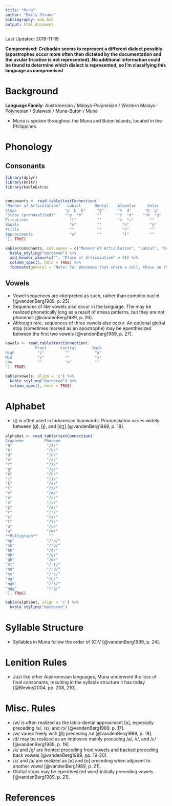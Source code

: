 ```yaml
---
title: "Muna"
author: "Emily Strand"
bibliography: mnb.bib
output: html_document
---
```


Last Updated: 2019-11-19


**Compromised: Crúbadán seems to represent a different dialect possibly (apostrophes occur more often then dictated by the documentation and the uvular fricative is not represented). No additional information could be found to determine which dialect is represented, so I'm classifying this language as compromised**

# Background

**Language Family**: Austronesian / Malayo-Polynesian / Western Malayo-Polynesian / Sulawesi / Muna-Buton / Muna

* Muna is spoken throughout the Muna and Buton islands, located in the Philippines.

# Phonology

## Consonants

```r

library(dplyr)
library(knitr)
library(kableExtra)


consonants <- read.table(textConnection('
"Manner of Articulation"   Labial      Dental    Alveolar     Velar     Uvular  Glottal
Stops                     "p  b  ɓ"     "d̪"      "t  d"      "k  ɡ"       ""      ""
"Stops (prenasalized)"    "ᵐp  ᵐb"      ""      "ⁿt  ⁿd"    "ᵑk  ᵑɡ"      ""      ""
Fricatives                  "f"         ""       "s  ⁿs"       ""         "ʁ"     "h"
Nasals                      "m"         ""         "n"         "ŋ"        ""      ""
Trills                      ""          ""         "r"         ""         ""      ""
Approximants                "w"         ""         "l"         ""         ""      ""
'), TRUE)

kable(consonants, col.names = c("Manner of Articulation", "Labial", "Dental", "Alveolar", "Velar", "Uvular", "Glottal"), align = 'c') %>%
  kable_styling("bordered") %>%
  add_header_above(c("", "Place of Articulation" = 6)) %>%
  column_spec(1, bold = TRUE) %>%
  footnote(general = "Note: For phonemes that share a cell, those on the left are voiceless and those on the right are voiced. The bilabial stops are ordered voiceless, voiced, and implosive. The alveolar fricatives are both voiceless, but the one on the right is prenasalized.", general_title = "")
```

## Vowels

* Vowel sequences are interpreted as such, rather than complex nuclei [@vandenBerg1989, p. 25].
* Sequences of like vowels also occur in the language. The may be realized phonetically long as a result of stress patterns, but they are not phonemic [@vandenBerg1989, p. 26].
* Although rare, sequences of three vowels also occur. An optional glottal stop (sometimes marked as an apostrophe) may be epenthesized between the first two vowels [@vandenBerg1989, p. 27].

```r

vowels <- read.table(textConnection('
             Front      Central       Back
High          "i"         ""           "u"
Mid           "ɛ"         ""           "ɔ"
Low           ""          "a"          ""
'), TRUE)

kable(vowels, align = 'c') %>%
  kable_styling("bordered") %>%
  column_spec(1, bold = TRUE)
```  

# Alphabet

* ⟨j⟩ is often used in Indonesian loanwords. Pronunciation varies widely between [d̪], [ɟ], and [dʒ] [@vandenBerg1989, p. 18].

```r

alphabet <- read.table(textConnection('
Grapheme         Phoneme
"a"               "/a/"
"b"               "/b/"
"d"               "/d/"
"e"               "/ɛ/"
"f"               "/f/"
"g"               "/ɡ/"
"h"               "/h/"
"i"               "/i/"
"k"               "/k/"
"l"               "/l/"
"m"               "/m/"
"n"               "/n/"
"o"               "/ɔ/"
"p"               "/p/"
"r"               "/r/"
"s"               "/s/"
"t"               "/t/"
"u"               "/u/"
"w"               "/w/"
**Multigraph**     ""
"mp"              "/ᵐp/"
"mb"              "/ᵐb/"
"bh"              "/ɓ/"
"dh"              "/d̪/"
"gh"              "/ʁ/"
"nt"              "/ⁿt/"
"nd"              "/ⁿd/"
"ns"              "/ⁿs/"
"ng"              "/ŋ/"
"ngk"             "/ᵑk/"
"ngg"             "/ᵑɡ/"
'), TRUE)

kable(alphabet, align = 'c') %>%
  kable_styling("bordered")
```

# Syllable Structure

* Syllables in Muna follow the order of (C)V [@vandenBerg1989, p. 24].

# Lenition Rules

* Just like other Austronesian languages, Muna underwent the loss of final consonants, resulting in the syllable structure it has today [@Blevins2004, pp. 208, 210].

# Misc. Rules

* /w/ is often realized as the labio-dental approximant [ʋ], especially preceding /a/, /ɛ/, and /ɔ/ [@vandenBerg1989, p. 17].
* /w/ varies freely with [β] preceding /u/ [@vandenBerg1989, p. 18].
* /d/ may be realized as an implosive mainly preceding /a/, /i/, and /ɛ/ [@vandenBerg1989, p. 19].
* /k/ and /ɡ/ are fronted preceding front vowels and backed preceding back vowels [@vandenBerg1989, pp. 19-20].
* /ɛ/ and /ɔ/ are realized as [e] and [o] preceding when adjacent to another vowel [@vandenBerg1989, p. 21].
* Glottal stops may be epenthesized word-initially preceding vowels [@vandenBerg1989, p. 21].

# References
